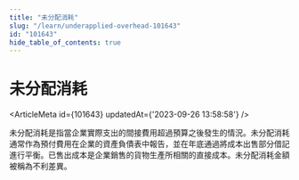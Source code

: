 ```yaml
---
title: "未分配消耗"
slug: "/learn/underapplied-overhead-101643"
id: "101643"
hide_table_of_contents: true
---
```



# 未分配消耗

<ArticleMeta id={101643} updatedAt={'2023-09-26 13:58:58'} />
<div className='border-solid border-b border-t-0 my-4 border-[var(--ifm-color-gray-300)]' />

未分配消耗是指當企業實際支出的間接費用超過預算之後發生的情況。未分配消耗通常作為預付費用在企業的資產負債表中報告，並在年底通過將成本出售部分借記進行平衡。已售出成本是企業銷售的貨物生產所相關的直接成本。未分配消耗金額被稱為不利差異。
